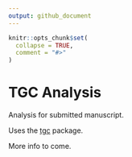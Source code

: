 ```yaml
---
output: github_document
---
```


<!-- README.md is generated from README.Rmd. Please edit that file -->

```r
knitr::opts_chunk$set(
  collapse = TRUE,
  comment = "#>"
)
```

# TGC Analysis

Analysis for submitted manuscript.

Uses the [tgc]("https://github.com/dempsey-CMAR/tgc") package.

More info to come.
